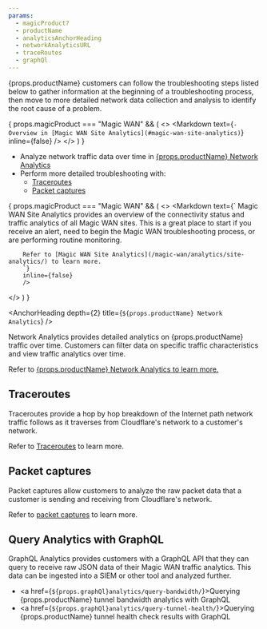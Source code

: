```yaml
---
params:
  - magicProduct?
  - productName
  - analyticsAnchorHeading
  - networkAnalyticsURL
  - traceRoutes
  - graphQl
---
```



{props.productName} customers can follow the troubleshooting steps listed below to gather information at the beginning of a troubleshooting process, then move to more detailed network data collection and analysis to identify the root cause of a problem.


{ props.magicProduct === "Magic WAN" && (
  <>
	<Markdown
	text={`
	- Overview in [Magic WAN Site Analytics](#magic-wan-site-analytics)
	`}
	inline={false}
	/>
  </>
  )
}
- Analyze network traffic data over time in <a href={props.analyticsAnchorHeading}>{props.productName} Network Analytics</a>
- Perform more detailed troubleshooting with:
  - [Traceroutes](#traceroutes)
  - [Packet captures](#packet-captures)

{ props.magicProduct === "Magic WAN" && (
  <>
    <AnchorHeading title="Magic WAN Site Analytics" depth={2} />
		<Markdown
		text={`
		Magic WAN Site Analytics provides an overview of the connectivity status and traffic analytics of all Magic WAN sites. This is a great place to start if you receive an alert, need to begin the Magic WAN troubleshooting process, or are performing routine monitoring.

		Refer to [Magic WAN Site Analytics](/magic-wan/analytics/site-analytics/) to learn more.
		`}
		inline={false}
		/>
  </>
  )
}

<AnchorHeading depth={2} title={`${props.productName} Network Analytics`} />

Network Analytics provides detailed analytics on {props.productName} traffic over time. Customers can filter data on specific traffic characteristics and view traffic analytics over time.

Refer to <a href={props.networkAnalyticsURL}>{props.productName} Network Analytics to learn more.</a>

## Traceroutes

Traceroutes provide a hop by hop breakdown of the Internet path network traffic follows as it traverses from Cloudflare's network to a customer's network.

Refer to <a href={props.traceRoutes}>Traceroutes</a> to learn more.

## Packet captures

Packet captures allow customers to analyze the raw packet data that a customer is sending and receiving from Cloudflare's network.

Refer to [packet captures](/magic-firewall/packet-captures/) to learn more.

## Query Analytics with GraphQL

GraphQL Analytics provides customers with a GraphQL API that they can query to receive raw JSON data of their Magic WAN traffic analytics. This data can be ingested into a SIEM or other tool and analyzed further.

- <a href={`${props.graphQl}analytics/query-bandwidth/`}>Querying {props.productName} tunnel bandwidth analytics with GraphQL</a>
- <a href={`${props.graphQl}analytics/query-tunnel-health/`}>Querying {props.productName} tunnel health check results with GraphQL</a>
